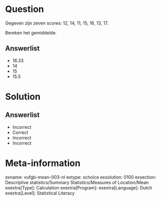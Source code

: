 Question
========
  
Gegeven zijn zeven scores: 12, 14, 11, 15, 16, 13, 17. 

Bereken het gemiddelde. 
  
Answerlist
----------
* 16.33
* 14
* 15
* 15.5

Solution
========

Answerlist
----------
* Incorrect
* Correct
* Incorrect
* Incorrect

Meta-information
================
exname: vufgb-mean-003-nl
extype: schoice
exsolution: 0100
exsection: Descriptive statistics/Summary Statistics/Measures of Location/Mean
exextra[Type]: Calculation
exextra[Program]: 
exextra[Language]: Dutch
exextra[Level]: Statistical Literacy